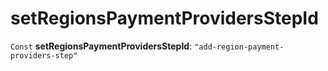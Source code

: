 
# setRegionsPaymentProvidersStepId

 `Const` **setRegionsPaymentProvidersStepId**: `"add-region-payment-providers-step"`
